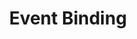 ---
id: "q_angular_easy_011"
questionType: "MULTIPLE_CHOICE"
title: "Event Binding"
description: "Which syntax binds an event to a method?"
difficulty: "EASY"
category: "Angular"
options:
  - "[click]"
  - "(click)"
  - "{{click}}"
  - "#click"
correctAnswer: 1
---